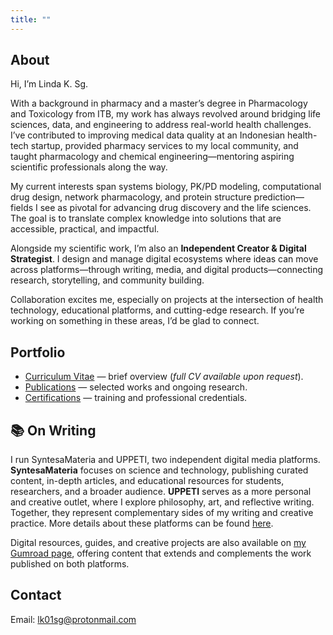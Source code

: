 ```yaml
---
title: ""
---
```


## About

Hi, I’m Linda K. Sg.

With a background in pharmacy and a master’s degree in Pharmacology and Toxicology from ITB, my work has always revolved around bridging life sciences, data, and engineering to address real-world health challenges. I’ve contributed to improving medical data quality at an Indonesian health-tech startup, provided pharmacy services to my local community, and taught pharmacology and chemical engineering—mentoring aspiring scientific professionals along the way.

My current interests span systems biology, PK/PD modeling, computational drug design, network pharmacology, and protein structure prediction—fields I see as pivotal for advancing drug discovery and the life sciences. The goal is to translate complex knowledge into solutions that are accessible, practical, and impactful.

Alongside my scientific work, I’m also an **Independent Creator & Digital Strategist**. I design and manage digital ecosystems where ideas can move across platforms—through writing, media, and digital products—connecting research, storytelling, and community building.

Collaboration excites me, especially on projects at the intersection of health technology, educational platforms, and cutting-edge research. If you’re working on something in these areas, I’d be glad to connect.

## Portfolio

- [Curriculum Vitae](cv.qmd) — brief overview (*full CV available upon request*).
- [Publications](publications.qmd) — selected works and ongoing research.  
- [Certifications](certifications.qmd) — training and professional credentials.

## 📚 On Writing

I run SyntesaMateria and UPPETI, two independent digital media platforms. **SyntesaMateria** focuses on science and technology, publishing curated content, in-depth articles, and educational resources for students, researchers, and a broader audience. **UPPETI** serves as a more personal and creative outlet, where I explore philosophy, art, and reflective writing. Together, they represent complementary sides of my writing and creative practice. More details about these platforms can be found [here](https://lk01sg.github.io/media.html).

Digital resources, guides, and creative projects are also available on [my Gumroad page](https://lk01sg.gumroad.com/), offering content that extends and complements the work published on both platforms.

## Contact

Email: <lk01sg@protonmail.com>

<div class="social-icons">
  <a href="https://x.com/lk01sg" target="_blank"><i class="bi bi-twitter-x"></i></a>
  <a href="https://instagram.com/lk01sg" target="_blank"><i class="bi bi-instagram"></i></a>
  <a href="https://github.com/lk01sg" target="_blank"><i class="bi bi-github"></i></a>
</div>